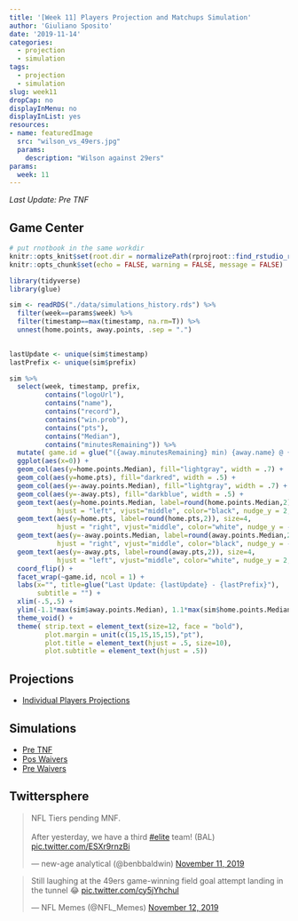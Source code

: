 ```yaml
---
title: '[Week 11] Players Projection and Matchups Simulation'
author: 'Giuliano Sposito'
date: '2019-11-14'
categories:
  - projection
  - simulation
tags:
  - projection
  - simulation
slug: week11
dropCap: no
displayInMenu: no
displayInList: yes
resources:
- name: featuredImage
  src: "wilson_vs_49ers.jpg"
  params:
    description: "Wilson against 29ers"
params:
  week: 11
---
```


*Last Update: Pre TNF*

<!--more-->

## Game Center

```r
# put rnotbook in the same workdir
knitr::opts_knit$set(root.dir = normalizePath(rprojroot::find_rstudio_root_file())) 
knitr::opts_chunk$set(echo = FALSE, warning = FALSE, message = FALSE)
```

```r
library(tidyverse)
library(glue)

sim <- readRDS("./data/simulations_history.rds") %>% 
  filter(week==params$week) %>%
  filter(timestamp==max(timestamp, na.rm=T)) %>%
  unnest(home.points, away.points, .sep = ".")
  

lastUpdate <- unique(sim$timestamp) 
lastPrefix <- unique(sim$prefix)

sim %>% 
  select(week, timestamp, prefix, 
         contains("logoUrl"),
         contains("name"),
         contains("record"),
         contains("win.prob"),
         contains("pts"),
         contains("Median"),
         contains("minutesRemaining")) %>% 
  mutate( game.id = glue("({away.minutesRemaining} min) {away.name} @ {home.name} ({home.minutesRemaining} min)") ) %>%
  ggplot(aes(x=0)) +
  geom_col(aes(y=home.points.Median), fill="lightgray", width = .7) +
  geom_col(aes(y=home.pts), fill="darkred", width = .5) +
  geom_col(aes(y=-away.points.Median), fill="lightgray", width = .7) +
  geom_col(aes(y=-away.pts), fill="darkblue", width = .5) +
  geom_text(aes(y=home.points.Median, label=round(home.points.Median,2)), size=4,
            hjust = "left", vjust="middle", color="black", nudge_y = 2, nudge_x = .05) +
  geom_text(aes(y=home.pts, label=round(home.pts,2)), size=4,
            hjust = "right", vjust="middle", color="white", nudge_y = -2, nudge_x = .05) +
  geom_text(aes(y=-away.points.Median, label=round(away.points.Median,2)), size=4,
            hjust = "right", vjust="middle", color="black", nudge_y = -2, nudge_x = .05) +
  geom_text(aes(y=-away.pts, label=round(away.pts,2)), size=4,
            hjust = "left", vjust="middle", color="white", nudge_y = 2, nudge_x = .05) +
  coord_flip() +
  facet_wrap(~game.id, ncol = 1) +
  labs(x="", title=glue("Last Update: {lastUpdate} - {lastPrefix}"),
       subtitle = "") +
  xlim(-.5,.5) +
  ylim(-1.1*max(sim$away.points.Median), 1.1*max(sim$home.points.Median)) +
  theme_void() +
  theme( strip.text = element_text(size=12, face = "bold"), 
         plot.margin = unit(c(15,15,15,15),"pt"),
         plot.title = element_text(hjust = .5, size=10),
         plot.subtitle = element_text(hjust = .5))

```


## Projections

- [Individual Players Projections](/reports/ffa_players_projection_week11.html)

## Simulations

- [Pre TNF](/reports/dudes_simulation_week11_preTNF_v4.html)
- [Pos Waivers](/reports/dudes_simulation_week11_posWaivers_v4.html)
- [Pre Waivers](/reports/dudes_simulation_week11_preWaivers_v4.html)


## Twittersphere

<blockquote class="twitter-tweet"><p lang="en" dir="ltr">NFL Tiers pending MNF.<br><br>After yesterday, we have a third <a href="https://twitter.com/hashtag/elite?src=hash&amp;ref_src=twsrc%5Etfw">#elite</a> team! (BAL) <a href="https://t.co/ESXr9rnzBi">pic.twitter.com/ESXr9rnzBi</a></p>&mdash; new-age analytical (@benbbaldwin) <a href="https://twitter.com/benbbaldwin/status/1193891743709769730?ref_src=twsrc%5Etfw">November 11, 2019</a></blockquote> <script async src="https://platform.twitter.com/widgets.js" charset="utf-8"></script>

<blockquote class="twitter-tweet"><p lang="en" dir="ltr">Still laughing at the 49ers game-winning field goal attempt landing in the tunnel 😂 <a href="https://t.co/cy5jYhchul">pic.twitter.com/cy5jYhchul</a></p>&mdash; NFL Memes (@NFL_Memes) <a href="https://twitter.com/NFL_Memes/status/1194123920305115137?ref_src=twsrc%5Etfw">November 12, 2019</a></blockquote> <script async src="https://platform.twitter.com/widgets.js" charset="utf-8"></script>



